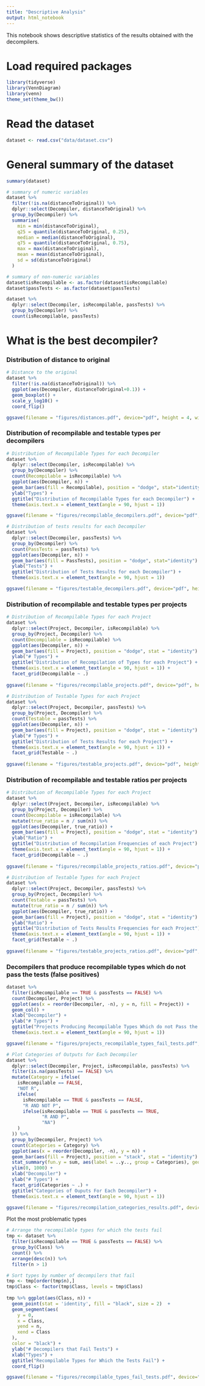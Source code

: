 ```yaml
---
title: "Descriptive Analysis"
output: html_notebook
---
```


This notebook shows descriptive statistics of the results obtained with the decompilers. 

# Load required packages

```r
library(tidyverse)
library(VennDiagram)
library(venn)
theme_set(theme_bw())
```

# Read the dataset

```r
dataset <- read.csv("data/dataset.csv")
```

# General summary of the dataset

```r
summary(dataset)

# summary of numeric variables
dataset %>%
  filter(!is.na(distanceToOriginal)) %>%
  dplyr::select(Decompiler, distanceToOriginal) %>%
  group_by(Decompiler) %>%
  summarise(
    min = min(distanceToOriginal),
    q25 = quantile(distanceToOriginal, 0.25),
    median = median(distanceToOriginal),
    q75 = quantile(distanceToOriginal, 0.75),
    max = max(distanceToOriginal),
    mean = mean(distanceToOriginal),
    sd = sd(distanceToOriginal)
  )

# summary of non-numeric variables
dataset$isRecompilable <- as.factor(dataset$isRecompilable)
dataset$passTests <- as.factor(dataset$passTests)

dataset %>%
  dplyr::select(Decompiler, isRecompilable, passTests) %>%
  group_by(Decompiler) %>%
  count(isRecompilable, passTests)
```

# What is the best decompiler?

### Distribution of distance to original

```r
# Distance to the original
dataset %>% 
  filter(!is.na(distanceToOriginal)) %>% 
  ggplot(aes(Decompiler, distanceToOriginal+0.1)) +
  geom_boxplot() +
  scale_y_log10() +
  coord_flip()

ggsave(filename = "figures/distances.pdf", device="pdf", height = 4, width = 6,  units = c("in"))
```

### Distribution of recompilable and testable types per decompilers

```r
# Distribution of Recompilable Types for each Decompiler
dataset %>% 
  dplyr::select(Decompiler, isRecompilable) %>% 
  group_by(Decompiler) %>% 
  count(Recompilable = isRecompilable) %>% 
  ggplot(aes(Decompiler, n)) +
  geom_bar(aes(fill = Recompilable), position = "dodge", stat="identity") +
  ylab("Types") +
  ggtitle("Distribution of Recompilable Types for each Decompiler") + 
  theme(axis.text.x = element_text(angle = 90, hjust = 1))

ggsave(filename = "figures/recompilable_decompilers.pdf", device="pdf", height = 4, width = 6,  units = c("in"))

# Distribution of tests results for each Decompiler
dataset %>% 
  dplyr::select(Decompiler, passTests) %>% 
  group_by(Decompiler) %>% 
  count(PassTests = passTests) %>% 
  ggplot(aes(Decompiler, n)) +
  geom_bar(aes(fill = PassTests), position = "dodge", stat="identity") +
  ylab("Tests") +
  ggtitle("Distribution of Tests Results for each Decompiler") + 
  theme(axis.text.x = element_text(angle = 90, hjust = 1))

ggsave(filename = "figures/testable_decompilers.pdf", device="pdf", height = 4, width = 6,  units = c("in"))
```

### Distribution of recompilable and testable types per projects

```r
# Distribution of Recompilable Types for each Project
dataset %>%
  dplyr::select(Project, Decompiler, isRecompilable) %>%
  group_by(Project, Decompiler) %>%
  count(Decompilable = isRecompilable) %>%
  ggplot(aes(Decompiler, n)) +
  geom_bar(aes(fill = Project), position = "dodge", stat = "identity") +
  ylab("# Types") +
  ggtitle("Distribution of Recompilation of Types for each Project") + 
  theme(axis.text.x = element_text(angle = 90, hjust = 1)) +
  facet_grid(Decompilable ~ .)
  
ggsave(filename = "figures/recompilable_projects.pdf", device="pdf", height = 5, width = 8,  units = c("in"))

# Distribution of Testable Types for each Project
dataset %>%
  dplyr::select(Project, Decompiler, passTests) %>%
  group_by(Project, Decompiler) %>%
  count(Testable = passTests) %>%
  ggplot(aes(Decompiler, n)) +
  geom_bar(aes(fill = Project), position = "dodge", stat = "identity") +
  ylab("# Types") +
  ggtitle("Distribution of Tests Results for each Project") + 
  theme(axis.text.x = element_text(angle = 90, hjust = 1)) +
  facet_grid(Testable ~ .)
  
ggsave(filename = "figures/testable_projects.pdf", device="pdf", height = 5, width = 8,  units = c("in"))
```

### Distribution of recompilable and testable ratios per projects

```r
# Distribution of Recompilable Types for each Project
dataset %>%
  dplyr::select(Project, Decompiler, isRecompilable) %>%
  group_by(Project, Decompiler) %>%
  count(Decompilable = isRecompilable) %>%
  mutate(true_ratio = n / sum(n)) %>%
  ggplot(aes(Decompiler, true_ratio)) +
  geom_bar(aes(fill = Project), position = "dodge", stat = "identity") +
  ylab("Ratio") +
  ggtitle("Distribution of Recompilation Frequencies of each Project") + 
  theme(axis.text.x = element_text(angle = 90, hjust = 1)) +
  facet_grid(Decompilable ~ .)
  
ggsave(filename = "figures/recompilable_projects_ratios.pdf", device="pdf", height = 5, width = 8,  units = c("in"))

# Distribution of Testable Types for each Project
dataset %>%
  dplyr::select(Project, Decompiler, passTests) %>%
  group_by(Project, Decompiler) %>%
  count(Testable = passTests) %>%
  mutate(true_ratio = n / sum(n)) %>%
  ggplot(aes(Decompiler, true_ratio)) +
  geom_bar(aes(fill = Project), position = "dodge", stat = "identity") +
  ylab("Ratio") +
  ggtitle("Distribution of Tests Results Frequencies for each Project") + 
  theme(axis.text.x = element_text(angle = 90, hjust = 1)) +
  facet_grid(Testable ~ .)
  
ggsave(filename = "figures/testable_projects_ratios.pdf", device="pdf", height = 5, width = 8,  units = c("in"))
```

### Decompilers that produce recompilable types which do not pass the tests (false positives)

```r
dataset %>%
  filter(isRecompilable == TRUE & passTests == FALSE) %>% 
  count(Decompiler, Project) %>% 
  ggplot(aes(x = reorder(Decompiler, -n), y = n, fill = Project)) +
  geom_col() +
  xlab("Decompiler") +
  ylab("# Types") +
  ggtitle("Projects Producing Recompilable Types Which do not Pass the Tests") +
  theme(axis.text.x = element_text(angle = 90, hjust = 1)) 

ggsave(filename = "figures/projects_recompilable_types_fail_tests.pdf", device="pdf", height = 5, width = 8,  units = c("in"))

# Plot Categories of Outputs for Each Decompiler
dataset %>%
  dplyr::select(Decompiler, Project, isRecompilable, passTests) %>%
  filter(is.na(passTests) == FALSE) %>%
  mutate(Category = ifelse(
    isRecompilable == FALSE,
    "NOT R",
    ifelse(
      isRecompilable == TRUE & passTests == FALSE,
      "R AND NOT P",
      ifelse(isRecompilable == TRUE & passTests == TRUE,
             "R AND P",
             "NA")
    )
  )) %>%
  group_by(Decompiler, Project) %>%
  count(Categories = Category) %>%
  ggplot(aes(x = reorder(Decompiler, -n), y = n)) +
  geom_bar(aes(fill = Project), position = "stack", stat = "identity") +
  stat_summary(fun.y = sum, aes(label = ..y.., group = Categories), geom = "text", vjust = -.2) +
  ylim(0, 1000) +
  xlab("Decompiler") +
  ylab("# Types") +
  facet_grid(Categories ~ .) +
  ggtitle("Categories of Ouputs For Each Decompiler") +
  theme(axis.text.x = element_text(angle = 90, hjust = 1)) 

ggsave(filename = "figures/recompilation_categories_results.pdf", device="pdf", height = 5, width = 8,  units = c("in"))
```

Plot the most problematic types

```r
# Arrange the recompilable types for which the tests fail 
tmp <- dataset %>%
  filter(isRecompilable == TRUE & passTests == FALSE) %>%
  group_by(Class) %>%
  count() %>%
  arrange(desc(n)) %>%
  filter(n > 1) 

# Sort types by number of decompilers that fail
tmp <- tmp[order(tmp$n),]
tmp$Class <- factor(tmp$Class, levels = tmp$Class) 
  
tmp %>% ggplot(aes(Class, n)) +
  geom_point(stat = 'identity', fill = "black", size = 2)  +
  geom_segment(aes(
    y = 0,
    x = Class,
    yend = n,
    xend = Class
  ),
  color = "black") +
  ylab("# Decompilers that Fail Tests") +
  xlab("Types") +
  ggtitle("Recompilable Types for Which the Tests Fail") +
  coord_flip()

ggsave(filename = "figures/recompilable_types_fail_tests.pdf", device="pdf", height = 5, width = 8,  units = c("in"))
```